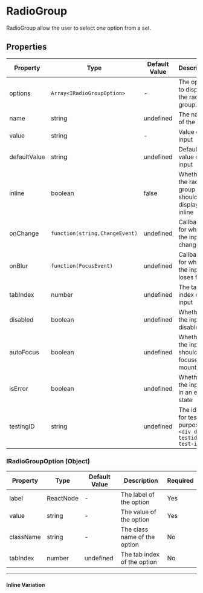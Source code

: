 
<Meta title="Components/RadioGroup" component={RadioGroup}/>


# RadioGroup

RadioGroup allow the user to select one option from a set.

<Canvas>
  <RadioGroup
    defaultValue="2"
    name="input"
    options={[
      {
        label: 'Option1',
        value: '1'
      },
      {
        label: 'Option2',
        value: '2'
      },
      {
        label: 'Option3',
        value: '3'
      }
    ]}
  />
</Canvas>

## Properties

|Property|Type|Default Value|Description|Required|
|---|---|---|---|---|
|options|`Array<IRadioGroupOption>`|-|The options to display in the radio group.|Yes|
|name|string|undefined|The name of the input|No|
|value|string|-|Value of the input|No|
|defaultValue|string|undefined|Default value of the input|No|
|inline|boolean|false|Whether the radio group should be displayed inline|No|
|onChange|`function(string,ChangeEvent)`|undefined|Callback for when the input changes|No|
|onBlur |`function(FocusEvent)`|undefined|Callback for when the input loses focus|No|
|tabIndex|number|undefined|The tab index of the input|No|
|disabled|boolean|undefined|Whether the input is disabled|No|
|autoFocus|boolean|undefined|Whether the input should be focused on mount|No|
|isError|boolean|undefined|Whether the input is in an error state|No|
|testingID| string | undefined | The id used for testing purposes.<br/>`<div data-testid="my-test-id"/>` |No|


### IRadioGroupOption (Object)

|Property|Type|Default Value|Description|Required|
|---|---|---|---|---|
|label|ReactNode|-|The label of the option|Yes|
|value|string|-|The value of the option|Yes|
|className|string|-|The class name of the option|No|
|tabIndex|number|undefined|The tab index of the option|No|


---

#### Inline Variation

<Canvas>
  <RadioGroup
    defaultValue="2"
    name="input"
    inline
    options={[
      {
        label: 'Option1',
        value: '1'
      },
      {
        label: 'Option2',
        value: '2'
      },
      {
        label: 'Option3',
        value: '3'
      }
    ]}
  />
</Canvas>
